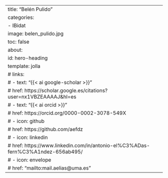 ---
title: "Belén Pulido"
categories:
  - IBidat
image: belen_pulido.jpg
toc: false
about:
  id: hero-heading
  template: jolla
  # links:
  #      - text: "{{< ai google-scholar >}}" 
  #        href: https://scholar.google.es/citations?user=nx1VBZEAAAAJ&hl=es
  #      - text: "{{< ai orcid >}}" 
  #        href: https://orcid.org/0000-0002-3078-549X
  #      - icon: github
  #        href: https://github.com/aefdz
  #      - icon: linkedin
  #        href: https://www.linkedin.com/in/antonio-el%C3%ADas-fern%C3%A1ndez-656ab495/
  #      - icon: envelope
  #        href: "mailto:mail.aelias@uma.es"
---